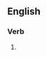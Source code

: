 ==English==

===Verb===
{{head|en|present participle}}

# {{present participle of|macadamize|lang=en|nocat=1}}